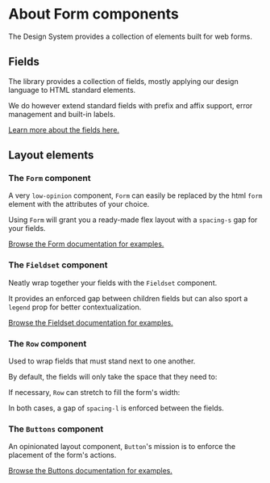 
<Meta title="Design System/Form/About" />

# About Form components

The Design System provides a collection of elements built for web forms.

## Fields

The library provides a collection of fields, mostly applying our design language to HTML standard elements.

We do however extend standard fields with prefix and affix support, error management and built-in labels.

[Learn more about the fields here.](/docs/components-form-form-fields-about--form-field-error)

## Layout elements

### The `Form` component

A very `low-opinion` component, `Form` can easily be replaced by the html `form` element with the attributes of your choice.

Using `Form` will grant you a ready-made flex layout with a `spacing-s` gap for your fields.

[Browse the Form documentation for examples.](/docs/components-form-form--form-skeleton)

### The `Fieldset` component

Neatly wrap together your fields with the `Fieldset` component.

It provides an enforced gap between children fields but can also sport a `legend` prop for better contextualization.

[Browse the Fieldset documentation for examples.](/docs/components-form-form-fieldset--default-story)

### The `Row` component

Used to wrap fields that must stand next to one another.

By default, the fields will only take the space that they need to:

<Canvas withSource="closed">
	<Story story={AboutRowsDefault} />
</Canvas>

If necessary, `Row` can stretch to fill the form's width:

<Canvas withSource="closed">
	<Story story={AboutRowsStretch} />
</Canvas>

In both cases, a gap of `spacing-l` is enforced between the fields.

### The `Buttons` component

An opinionated layout component, `Button`'s mission is to enforce the placement of the form's actions.

[Browse the Buttons documentation for examples.](/docs/components-form-form-buttons--form-buttons-skeleton)
